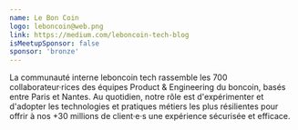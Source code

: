 ```yaml
---
name: Le Bon Coin
logo: leboncoin@web.png
link: https://medium.com/leboncoin-tech-blog
isMeetupSponsor: false
sponsor: 'bronze'
---
```


 La communauté interne leboncoin tech rassemble les 700 collaborateur·rices des équipes 
 Product & Engineering du boncoin, basés entre Paris et Nantes. 
 Au quotidien, notre rôle est d'expérimenter et d'adopter les technologies 
 et pratiques métiers les plus résilientes pour offrir à nos +30 millions 
 de client·e·s une expérience sécurisée et efficace.